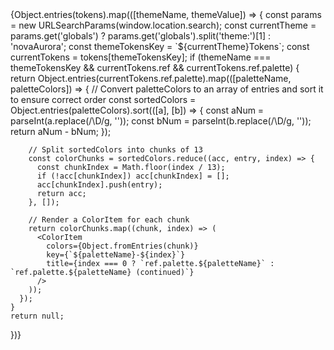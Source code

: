 
<Meta title="Theme/Tokens/Reference/Palette" />

<ColorPalette>
  {Object.entries(tokens).map(([themeName, themeValue]) => {
    const params = new URLSearchParams(window.location.search);
    const currentTheme = params.get('globals')
      ? params.get('globals').split('theme:')[1]
      : 'novaAurora';
    const themeTokensKey = `${currentTheme}Tokens`;
    const currentTokens = tokens[themeTokensKey];
    if (themeName === themeTokensKey && currentTokens.ref && currentTokens.ref.palette) {
      return Object.entries(currentTokens.ref.palette).map(([paletteName, paletteColors]) => {
        // Convert paletteColors to an array of entries and sort it to ensure correct order
        const sortedColors = Object.entries(paletteColors).sort(([a], [b]) => {
          const aNum = parseInt(a.replace(/\D/g, ''));
          const bNum = parseInt(b.replace(/\D/g, ''));
          return aNum - bNum;
        });

        // Split sortedColors into chunks of 13
        const colorChunks = sortedColors.reduce((acc, entry, index) => {
          const chunkIndex = Math.floor(index / 13);
          if (!acc[chunkIndex]) acc[chunkIndex] = [];
          acc[chunkIndex].push(entry);
          return acc;
        }, []);

        // Render a ColorItem for each chunk
        return colorChunks.map((chunk, index) => (
          <ColorItem
            colors={Object.fromEntries(chunk)}
            key={`${paletteName}-${index}`}
            title={index === 0 ? `ref.palette.${paletteName}` : `ref.palette.${paletteName} (continued)`}
          />
        ));
      });
    }
    return null;

})}

</ColorPalette>
